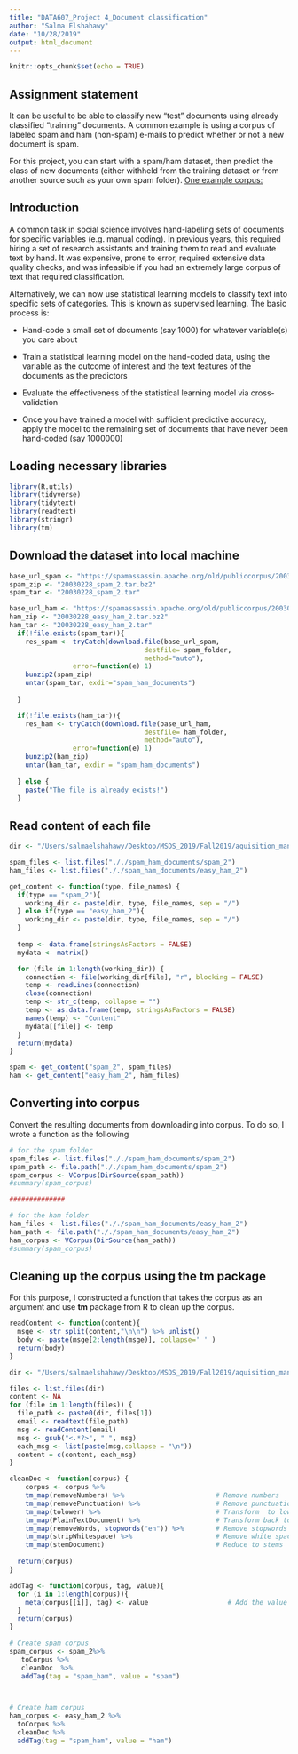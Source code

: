 ```yaml
---
title: "DATA607_Project 4_Document classification"
author: "Salma Elshahawy"
date: "10/28/2019"
output: html_document
---
```


```r
knitr::opts_chunk$set(echo = TRUE)
```

## Assignment statement

It can be useful to be able to classify new "test" documents using already classified "training" documents.  A common example is using a corpus of labeled spam and ham (non-spam) e-mails to predict whether or not a new document is spam.  

For this project, you can start with a spam/ham dataset, then predict the class of new documents (either withheld from the training dataset or from another source such as your own spam folder). [One example corpus:](https://spamassassin.apache.org/old/publiccorpus/)

## Introduction 

A common task in social science involves hand-labeling sets of documents for specific variables (e.g. manual coding). In previous years, this required hiring a set of research assistants and training them to read and evaluate text by hand. It was expensive, prone to error, required extensive data quality checks, and was infeasible if you had an extremely large corpus of text that required classification.

Alternatively, we can now use statistical learning models to classify text into specific sets of categories. This is known as supervised learning. The basic process is:

+ Hand-code a small set of documents (say 1000) for whatever variable(s) you care about

+ Train a statistical learning model on the hand-coded data, using the variable as the outcome of interest and the text features of the documents as the predictors

+ Evaluate the effectiveness of the statistical learning model via cross-validation

+ Once you have trained a model with sufficient predictive accuracy, apply the model to the remaining set of documents that have never been hand-coded (say 1000000)

## Loading necessary libraries

```r
library(R.utils)
library(tidyverse)
library(tidytext)
library(readtext)
library(stringr)
library(tm)
```

## Download the dataset into local machine


```r
base_url_spam <- "https://spamassassin.apache.org/old/publiccorpus/20030228_spam_2.tar.bz2"
spam_zip <- "20030228_spam_2.tar.bz2"
spam_tar <- "20030228_spam_2.tar"

base_url_ham <- "https://spamassassin.apache.org/old/publiccorpus/20030228_easy_ham_2.tar.bz2"
ham_zip <- "20030228_easy_ham_2.tar.bz2"
ham_tar <- "20030228_easy_ham_2.tar"
  if(!file.exists(spam_tar)){
    res_spam <- tryCatch(download.file(base_url_spam,
                                  destfile= spam_folder,
                                  method="auto"),
                error=function(e) 1)
    bunzip2(spam_zip)
    untar(spam_tar, exdir="spam_ham_documents")
    
  } 

  if(!file.exists(ham_tar)){
    res_ham <- tryCatch(download.file(base_url_ham,
                                  destfile= ham_folder,
                                  method="auto"),
                error=function(e) 1)
    bunzip2(ham_zip)
    untar(ham_tar, exdir = "spam_ham_documents")
    
  } else {
    paste("The file is already exists!")
  }
```

## Read content of each file

```r
dir <- "/Users/salmaelshahawy/Desktop/MSDS_2019/Fall2019/aquisition_management_607/week_10/spam_ham_documents"

spam_files <- list.files("././spam_ham_documents/spam_2")
ham_files <- list.files("././spam_ham_documents/easy_ham_2")

get_content <- function(type, file_names) {
  if(type == "spam_2"){
    working_dir <- paste(dir, type, file_names, sep = "/")
  } else if(type == "easy_ham_2"){
    working_dir <- paste(dir, type, file_names, sep = "/")
  }
  
  temp <- data.frame(stringsAsFactors = FALSE)
  mydata <- matrix()

  for (file in 1:length(working_dir)) {
    connection <- file(working_dir[file], "r", blocking = FALSE)
    temp <- readLines(connection)
    close(connection)    
    temp <- str_c(temp, collapse = "")
    temp <- as.data.frame(temp, stringsAsFactors = FALSE)
    names(temp) <- "Content"
    mydata[[file]] <- temp
  }
  return(mydata)
}

spam <- get_content("spam_2", spam_files)
ham <- get_content("easy_ham_2", ham_files)
```


## Converting into corpus

Convert the resulting documents from downloading into corpus. To do so, I wrote a function as the following 

```r
# for the spam folder
spam_files <- list.files("././spam_ham_documents/spam_2")
spam_path <- file.path("././spam_ham_documents/spam_2")
spam_corpus <- VCorpus(DirSource(spam_path))
#summary(spam_corpus)

##############

# for the ham folder
ham_files <- list.files("././spam_ham_documents/easy_ham_2")
ham_path <- file.path("././spam_ham_documents/easy_ham_2")
ham_corpus <- VCorpus(DirSource(ham_path))
#summary(spam_corpus)

```

## Cleaning up the corpus using the tm package

For this purpose, I constructed a function that takes the corpus as an argument and use **tm** package from R to clean up the corpus.

```r
readContent <- function(content){
  msge <- str_split(content,"\n\n") %>% unlist()
  body <- paste(msge[2:length(msge)], collapse=' ' )
  return(body)
}

```

```r
dir <- "/Users/salmaelshahawy/Desktop/MSDS_2019/Fall2019/aquisition_management_607/week_10/spam_ham_documents/spam_2/"

files <- list.files(dir)
content <- NA
for (file in 1:length(files)) {
  file_path <- paste0(dir, files[1])
  email <- readtext(file_path)
  msg <- readContent(email)
  msg <- gsub("<.*?>", " ", msg)
  each_msg <- list(paste(msg,collapse = "\n"))
  content = c(content, each_msg)
}
```


```r
cleanDoc <- function(corpus) {
    corpus <- corpus %>%
    tm_map(removeNumbers) %>%                       # Remove numbers
    tm_map(removePunctuation) %>%                   # Remove punctuation symbols 
    tm_map(tolower) %>%                             # Transform  to lowercase
    tm_map(PlainTextDocument) %>%                   # Transform back to PlainTextDocument
    tm_map(removeWords, stopwords("en")) %>%        # Remove stopwords
    tm_map(stripWhitespace) %>%                     # Remove white spaces
    tm_map(stemDocument)                            # Reduce to stems
    
  return(corpus)
}
```

```r

addTag <- function(corpus, tag, value){
  for (i in 1:length(corpus)){
    meta(corpus[[i]], tag) <- value                    # Add the value to the specified tag
  }
  return(corpus)
}
```


```r
# Create spam corpus
spam_corpus <- spam_2%>%
   toCorpus %>% 
   cleanDoc  %>% 
   addTag(tag = "spam_ham", value = "spam")



# Create ham corpus
ham_corpus <- easy_ham_2 %>%
  toCorpus %>%
  cleanDoc %>%
  addTag(tag = "spam_ham", value = "ham")
```







